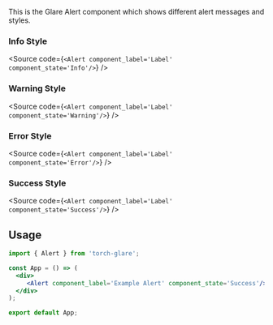 
<Title>Alert Component</Title>
<Meta of={AlertStories}/>

  This is the Glare Alert component which shows different alert messages and styles.
  
### Info Style
<Alert component_label='Label' component_state='Info'/>

<Source code={`<Alert component_label='Label' component_state='Info'/>`} />

### Warning Style
<Alert component_label='Label' component_state='Warning'/>

<Source code={`<Alert component_label='Label' component_state='Warning'/>`} />

### Error Style
<Alert component_label='Label' component_state='Error'/>

<Source code={`<Alert component_label='Label' component_state='Error'/>`} />

### Success Style
<Alert component_label='Label' component_state='Success'/>

<Source code={`<Alert component_label='Label' component_state='Success'/>`} />


## Usage

```jsx
import { Alert } from 'torch-glare';

const App = () => (
  <div>
     <Alert component_label='Example Alert' component_state='Success'/>
  </div>
);

export default App;